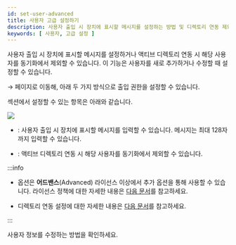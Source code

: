 ```yaml
---
id: set-user-advanced
title: 사용자 고급 설정하기
description: 사용자 출입 시 장치에 표시할 메시지를 설정하는 방법 및 디렉토리 연동 제외 기능을 안내합니다.
keywords: [ 사용자, 고급 설정 ]
---
```


사용자 출입 시 장치에 표시할 메시지를 설정하거나 액티브 디렉토리 연동 시 해당 사용자를 동기화에서 제외할 수 있습니다. 이 기능은 사용자를 새로 추가하거나 수정할 때 설정할 수 있습니다.

<Cmd sid='shell.header.launcher' /> → <Cmd sid='shell.header.user' /> 페이지로 이동해, 아래 두 가지 방식으로 출입 권한을 설정할 수 있습니다.


<EnterUserPage />

<Cmd sid='common.advanced' product='2' /> 섹션에서 설정할 수 있는 항목은 아래와 같습니다.

<Image src='/img/biostarx-user-advanced.png' />


* <Cmd sid='common.privateMessage' product='2' />: 사용자 출입 시 장치에 표시할 메시지를 입력할 수 있습니다. 메시지는 최대 128자까지 입력할 수 있습니다.

* <Cmd sid='user.adsync.exclude' product='2' />: 액티브 디렉토리 연동 시 해당 사용자를 동기화에서 제외할 수 있습니다.

:::info

* <Cmd sid='user.adsync.exclude' product='2' /> 옵션은 **어드밴스**(Advanced) 라이선스 이상에서 추가 옵션을 통해 사용할 수 있습니다. 라이선스 정책에 대한 자세한 내용은 [다음 문서](licensing)를 참고하세요.

* 디렉토리 연동 설정에 대한 자세한 내용은 [다음 문서](settings-diretory-integration)를 참고하세요.

:::

<NextStep>
<NextItem to='edit-user'>

사용자 정보를 수정하는 방법을 확인하세요.

</NextItem>
</NextStep>